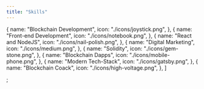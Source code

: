 ```yaml
---
title: "Skills"
---
```


  {
    name: "Blockchain Development",
    icon: "./icons/joystick.png",
  },
  {
    name: "Front-end Development",
    icon: "./icons/notebook.png",
  },
  {
    name: "React and NodeJS",
    icon: "./icons/nail-polish.png",
  },
  {
    name: "Digital Marketing",
    icon: "./icons/medium.png",
  },
  {
    name: "Solidity",
    icon: "./icons/gem-stone.png",
  },
  {
    name: "Blockchain Dapps",
    icon: "./icons/mobile-phone.png",
  },
  {
    name: "Modern Tech-Stack",
    icon: "./icons/gatsby.png",
  },
  {
    name: "Blockchain Coack",
    icon: "./icons/high-voltage.png",
  },
]

;
